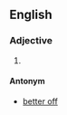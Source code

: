 ==English==

===Adjective===
{{infl|en|adjective|head=[[worse]] [[off]]}}

# {{comparative of|[[badly off]]}}

====Antonym====
* [[better off]]